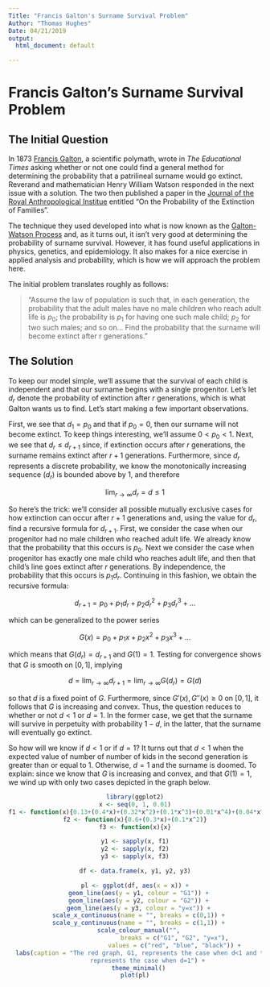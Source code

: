 ```yaml
---
Title: "Francis Galton's Surname Survival Problem"
Author: "Thomas Hughes"
Date: 04/21/2019
output: 
  html_document: default

---
```

# Francis Galton's Surname Survival Problem

## The Initial Question

In 1873 [Francis Galton](https://en.wikipedia.org/wiki/Francis_Galton), a scientific polymath, wrote in *The Educational Times* asking whether or not one could find a general method for determining the probability that a patrilineal surname would go extinct. Reverand and mathematician Henry William Watson responded in the next issue with a solution. The two then published a paper in the [Journal of the Royal Anthropological Institue](https://en.wikipedia.org/wiki/Journal_of_the_Royal_Anthropological_Institute) entitled "On the Probability of the Extinction of Families". 

The technique they used developed into what is now known as the [Galton-Watson Process](https://en.wikipedia.org/wiki/Galton–Watson_process) and, as it turns out, it isn't very good at determining the probability of surname survival. However, it has found useful applications in physics, genetics, and epidemiology. It also makes for a nice exercise in applied analysis and probability, which is how we will approach the problem here.

The initial problem translates roughly as follows: 

> "Assume the law of population is such that, in each generation, the probability that the adult males have no male children who reach adult life is $p_0$; the probability is $p_1$ for having one such male child; $p_2$ for two such males; and so on... Find the probability that the surname will become extinct after r generations."

## The Solution
To keep our model simple, we'll assume that the survival of each child is independent and that our surname begins with a single progenitor. Let's let $d_r$ denote the probability of extinction after $r$ generations, which is what Galton wants us to find. Let's start making a few important observations.

First, we see that $d_1 = p_0$ and that if $p_0 = 0$, then our surname will not become extinct. To keep things interesting, we'll assume $0 < p_0 < 1$. Next, we see that $d_{r} \leq d_{r+1}$ since, if extinction occurs after $r$ generations, the surname remains extinct after $r+1$ generations. Furthermore, since $d_{r}$ represents a discrete probability, we know the monotonically increasing sequence $(d_r)$ is bounded above by 1, and therefore

$$\lim_{r \rightarrow \infty} d_r = d \leq 1$$

So here's the trick: we'll consider all possible mutually exclusive cases for how extinction can occur after $r+1$ generations and, using the value for $d_r$, find a recursive formula for $d_{r+1}$. First, we consider the case when our progenitor had no male children who reached adult life. We already know that the probability that this occurs is $p_0$. Next we consider the case when progenitor has exactly one male child who reaches adult life, and then that child's line goes extinct after $r$ generations. By independence, the probability that this occurs is $p_1d_r$. Continuing in this fashion, we obtain the recursive formula:

$$d_{r+1} = p_0 + p_1d_r + p_2d_r^2 + p_3d_r^3 + \ldots$$

which can be generalized to the power series

$$G(x) = p_0 + p_1x + p_2x^2 + p_3x^3 + \ldots$$

which means that $G(d_r) = d_{r+1}$ and $G(1)=1$. Testing for convergence shows that $G$ is smooth on $[0,1]$, implying

$$d = \lim_{r \rightarrow \infty} d_{r+1} = \lim_{r \rightarrow \infty} G(d_r) = G(d)$$

so that $d$ is a fixed point of $G$. Furthermore, since $G'(x), G''(x) \geq 0$ on $[0,1]$, it follows that $G$ is increasing and convex. Thus, the question reduces to whether or not $d<1$ or $d=1$. In the former case, we get that the surname will survive in perpetuity with probability $1-d$, in the latter, that the surname will eventually go extinct.

So how will we know if $d<1$ or if $d=1$? It turns out that $d<1$ when the expected value of number of number of kids in the second generation is greater than or equal to 1. Otherwise, $d=1$ and the surname is doomed. To explain: since we know that $G$ is increasing and convex, and that $G(1)=1$, we wind up with only two cases depicted in the graph below.

<center>
```r
library(ggplot2)
x <- seq(0, 1, 0.01)
f1 <- function(x){0.13+(0.4*x)+(0.32*x^2)+(0.1*x^3)+(0.01*x^4)+(0.04*x^5)}
f2 <- function(x){0.6+(0.3*x)+(0.1*x^2)}
f3 <- function(x){x}

y1 <- sapply(x, f1)
y2 <- sapply(x, f2)
y3 <- sapply(x, f3)

df <- data.frame(x, y1, y2, y3)

pl <- ggplot(df, aes(x = x)) +
  geom_line(aes(y = y1, colour = "G1")) +
  geom_line(aes(y = y2, colour = "G2")) +
  geom_line(aes(y = y3, colour = "y=x")) +
  scale_x_continuous(name = "", breaks = c(0,1)) +
  scale_y_continuous(name = "", breaks = c(1,1)) +
  scale_colour_manual("",
                      breaks = c("G1", "G2", "y=x"),
                      values = c("red", "blue", "black")) +
  labs(caption = "The red graph, G1, represents the case when d<1 and the blue graph, G2, 
       represents the case when d=1") +
  theme_minimal()
plot(pl)
```
</center>